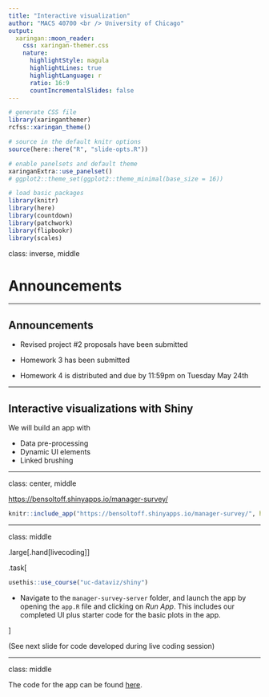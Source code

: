 ```yaml
---
title: "Interactive visualization"
author: "MACS 40700 <br /> University of Chicago"
output:
  xaringan::moon_reader:
    css: xaringan-themer.css
    nature:
      highlightStyle: magula
      highlightLines: true
      highlightLanguage: r
      ratio: 16:9
      countIncrementalSlides: false
---
```


```r
# generate CSS file
library(xaringanthemer)
rcfss::xaringan_theme()

# source in the default knitr options
source(here::here("R", "slide-opts.R"))

# enable panelsets and default theme
xaringanExtra::use_panelset()
# ggplot2::theme_set(ggplot2::theme_minimal(base_size = 16))

# load basic packages
library(knitr)
library(here)
library(countdown)
library(patchwork)
library(flipbookr)
library(scales)
```

class: inverse, middle

# Announcements

---

## Announcements

- Revised project #2 proposals have been submitted

- Homework 3 has been submitted

- Homework 4 is distributed and due by 11:59pm on Tuesday May 24th

---

## Interactive visualizations with Shiny

We will build an app with

- Data pre-processing
- Dynamic UI elements
- Linked brushing

---

class: center, middle

[https://bensoltoff.shinyapps.io/manager-survey/](https://bensoltoff.shinyapps.io/manager-survey/)

```r
knitr::include_app("https://bensoltoff.shinyapps.io/manager-survey/", height ="550px")
```

---

class: middle

.large[.hand[livecoding]]

.task[
```r
usethis::use_course("uc-dataviz/shiny")
```

- Navigate to the `manager-survey-server` folder, and launch the app by opening the `app.R` file and clicking on *Run App*. This includes our completed UI plus starter code for the basic plots in the app.

]

(See next slide for code developed during live coding session)

---

class: middle

The code for the app can be found [here](https://github.com/uc-dataviz/slides/blob/main/16-interactive-visualization/manager-survey/app.R).
